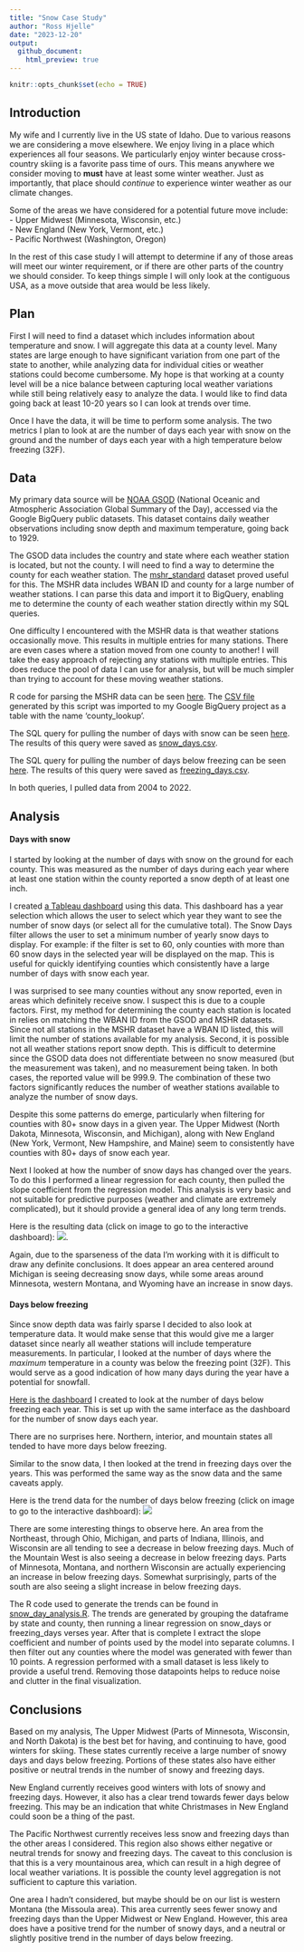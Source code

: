 ```yaml
---
title: "Snow Case Study"
author: "Ross Hjelle"
date: "2023-12-20"
output:
  github_document:
    html_preview: true
---
```


```r
knitr::opts_chunk$set(echo = TRUE)
```

## Introduction

My wife and I currently live in the US state of Idaho. Due to various
reasons we are considering a move elsewhere. We enjoy living in a place
which experiences all four seasons. We particularly enjoy winter because
cross-country skiing is a favorite pass time of ours. This means
anywhere we consider moving to **must** have at least some winter weather.
Just as importantly, that place should *continue* to experience winter weather as
our climate changes.

Some of the areas we have considered for a potential future move
include:  
- Upper Midwest (Minnesota, Wisconsin, etc.)  
- New England (New York, Vermont, etc.)  
- Pacific Northwest (Washington, Oregon)  


In the rest of this case study I will attempt to determine if any of those areas 
will meet our winter requirement, or if there are other parts of the country we 
should consider. To keep things simple I will only look at the contiguous USA, as 
a move outside that area would be less likely.

## Plan

First I will need to find a dataset which includes information about temperature 
and snow. I will aggregate this data at a county level. Many states are large 
enough to have significant variation from one part of the state to another, while 
analyzing data for individual cities or weather stations could become cumbersome. 
My hope is that working at a county level will be a nice balance between capturing 
local weather variations while still being relatively easy to analyze the data. I 
would like to find data going back at least 10-20 years so I can look at trends over time.  
  
Once I have the data, it will be time to perform some analysis. The two metrics I 
plan to look at are the number of days each year with snow on the ground and the 
number of days each year with a high temperature below freezing (32F).

## Data

My primary data source will be [NOAA GSOD](https://console.cloud.google.com/marketplace/details/noaa-public/gsod) (National Oceanic and Atmospheric Association 
Global Summary of the Day), accessed via the Google BigQuery public datasets. 
This dataset contains daily weather observations including snow depth and maximum 
temperature, going back to 1929.  
  
The GSOD data includes the country and state where each weather station is located, 
but not the county. I will need to find a way to determine the county for each 
weather station. The [mshr_standard](https://www.ncei.noaa.gov/access/homr/reports/mshr) 
dataset proved useful for this. The MSHR data includes WBAN ID and county for a large 
number of weather stations. I can parse this data and import it to BigQuery, enabling me 
to determine the county of each weather station directly within my SQL queries.  
  
One difficulty I encountered with the MSHR data is that weather stations occasionally move. 
This results in multiple entries for many stations. There are even cases where a
station moved from one county to another! I will take the easy approach of rejecting any 
stations with multiple entries. This does reduce the pool of data I can use for 
analysis, but will be much simpler than trying to account for these moving weather 
stations.

R code for parsing the MSHR data can be seen [here](/parse_station_list.R). The 
[CSV file](/station_county_lookup.csv) generated by this script was imported to my Google BigQuery project as a 
table with the name 'county_lookup'.

The SQL query for pulling the number of days with snow can be seen [here](/snow_days.sql). 
The results of this query were saved as [snow_days.csv](/snow_days.csv).

The SQL query for pulling the number of days below freezing can be seen [here](/freezing_days.sql). 
The results of this query were saved as [freezing_days.csv](/freezing_days.csv).  
  
In both queries, I pulled data from 2004 to 2022.


## Analysis
  
#### Days with snow

I started by looking at the number of days with snow on the ground for each county. 
This was measured as the number of days during each year where at least one station 
within the county reported a snow depth of at least one inch.  
  
I created [a Tableau dashboard](https://public.tableau.com/shared/D3WQZHYZ2?:display_count=n&:origin=viz_share_link) using this data. This dashboard has a year selection which allows the user to select which year they want to see 
the number of snow days (or select all for the cumulative total). The Snow Days 
filter allows the user to set a minimum number of yearly snow days to display. For 
example: if the filter is set to 60, only counties with more than 60 snow days in 
the selected year will be displayed on the map. This is useful for quickly identifying counties which consistently 
have a large number of days with snow each year.
  
I was surprised to see many counties without any snow reported, 
even in areas which definitely receive snow. I suspect this is due to a couple factors. 
First, my method for determining the county each station is located in relies on 
matching the WBAN ID from the GSOD and MSHR datasets. Since not all stations in the MSHR 
dataset have a WBAN ID listed, this will limit the number of stations available for 
my analysis. Second, it is possible not all 
weather stations report snow depth. This is difficult to determine since the GSOD data 
does not differentiate between no snow measured (but the measurement was taken), and 
no measurement being taken. In both cases, the reported value will be 999.9. The combination of these two factors significantly 
reduces the number of weather stations available to analyze the number of snow days.  
  
Despite this some patterns do emerge, particularly when filtering for counties with 80+ 
snow days in a given year. The Upper Midwest (North Dakota, Minnesota, Wisconsin, 
and Michigan), along with New England (New York, Vermont, New Hampshire, and Maine) 
seem to consistently have counties with 80+ days of snow each year.  
  
Next I looked at how the number of snow days has changed over the years. To do this 
I performed a linear regression for each county, then pulled the slope coefficient 
from the regression model. This analysis is very basic and not suitable for predictive 
purposes (weather and climate are extremely complicated), but it should provide a 
general idea of any long term trends.  
  
Here is the resulting data (click on image to go to the interactive dashboard): 
[![](/snow_days_trend.PNG)](https://public.tableau.com/app/profile/ross.hjelle/viz/snow_day_trends/Dashboard1).  
  
Again, due to the sparseness of the data I'm working with it is difficult to draw 
any definite conclusions. It does appear an area centered around Michigan is seeing 
decreasing snow days, while some areas around Minnesota, western Montana, and Wyoming have 
an increase in snow days.

#### Days below freezing

Since snow depth data was fairly sparse I decided to also look at temperature data. 
It would make sense that this would give me a larger dataset since nearly all 
weather stations will include temperature measurements. In particular, I looked 
at the number of days where the *maximum* temperature in a county was below the 
freezing point (32F). This would serve as a good indication of how many days during 
the year have a potential for snowfall.  
  
[Here is the dashboard](https://public.tableau.com/shared/T8X772NP2?:display_count=n&:origin=viz_share_link) 
I created to look at the number of days below freezing each year. This is set up 
with the same interface as the dashboard for the number of snow days each year.
  

There are no surprises here. Northern, interior, and mountain states all tended 
to have more days below freezing.  
  
Similar to the snow data, I then looked at the trend in freezing days over the 
years. This was performed the same way as the snow data and the same caveats apply.  
  
Here is the trend data for the number of days below freezing (click on image to 
go to the interactive dashboard):
[![](/freezing_days_trend.PNG)](https://public.tableau.com/app/profile/ross.hjelle/viz/freezing_day_trend/Dashboard1)  
  
  
There are some interesting things to observe here. An area from the Northeast, through 
Ohio, Michigan, and parts of Indiana, Illinois, and Wisconsin are all tending to see 
a decrease in below freezing days. Much of the Mountain West is also seeing a decrease 
in below freezing days. Parts of Minnesota, Montana, and northern Wisconsin are actually 
experiencing an increase in below freezing days. Somewhat surprisingly, parts of 
the south are also seeing a slight increase in below freezing days.  
  
The R code used to generate the trends can be found in [snow_day_analysis.R](/snow_day_analysis.R). 
The trends are generated by grouping the dataframe by state and county, then running 
a linear regression on snow_days or freezing_days verses year. After that is complete 
I extract the slope coefficient and number of points used by the model into separate 
columns. I then filter out any counties where the model was generated with fewer 
than 10 points. A regression performed with a small dataset is less likely to provide 
a useful trend. Removing those datapoints helps to reduce noise and clutter in the 
final visualization.


## Conclusions

Based on my analysis, The Upper Midwest (Parts of Minnesota, Wisconsin, and North Dakota) is the best bet for having, and 
continuing to have, good winters for skiing. These states currently receive a large 
number of snowy days and days below freezing. Portions of these states also 
have either positive or neutral trends in the number of snowy and freezing days.  
  
New England currently receives good winters with lots of snowy and freezing days. 
However, it also has a clear trend towards fewer days below freezing. This may be 
an indication that white Christmases in New England could soon be a thing of the past.  
  
The Pacific Northwest currently receives less snow and freezing days than the other 
areas I considered. This region also shows either negative or neutral trends for 
snowy and freezing days. The caveat to this conclusion is that this is a very mountainous 
area, which can result in a high degree of local weather variations. It is possible 
the county level aggregation is not sufficient to capture this variation.  
  
One area I hadn't considered, but maybe should be on our list is western Montana 
(the Missoula area). This area currently sees fewer snowy and freezing days than 
the Upper Midwest or New England. However, this area does have a positive trend for the number 
of snowy days, and a neutral or slightly positive trend in the number of days below 
freezing. 

